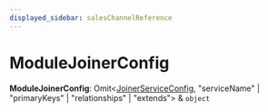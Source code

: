 ```yaml
---
displayed_sidebar: salesChannelReference
---
```



# ModuleJoinerConfig

 **ModuleJoinerConfig**: Omit&#60;[JoinerServiceConfig](../interfaces/sales_channel.JoinerServiceConfig.mdx), "serviceName" \| "primaryKeys" \| "relationships" \| "extends"&#62; & `object`
